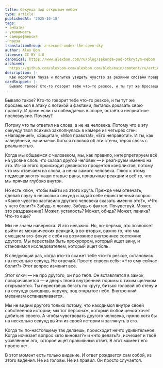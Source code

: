 ```yaml
---
title: Секунда под открытым небом
type: article
publishedAt: '2025-10-18'
tags:
- эмпатия
- уязвимость
- саморефлексия
- пауза
translationGroup: a-second-under-the-open-sky
author: Alex Bon
license: CC BY 4.0
canonical: https://www.alexbon.com/ru/blog/sekunda-pod-otkrytym-nebom
archived: 
  https://github.com/alexbon-com/alexbon.com/blob/main/content/ru/articles/sekunda-pod-otkrytym-nebom.mdx
description: |-
  Как короткая пауза и попытка увидеть чувство за резкими словами превращают конфликт из дуэли эго в пространство живого контакта.
cardSnippet: |-
  Бывало такое? Кто-то говорит тебе что-то резкое, и ты тут же бросаешься в атаку с логикой и фактами, пытаясь доказать свою правоту. И даже если ты побеждаешь в споре, остается неприятное послевкусие. Почему? Потому что ты ответил на слова, а не на человека...
---
```


Бывало такое? Кто-то говорит тебе что-то резкое, и ты тут же бросаешься в атаку с логикой и фактами, пытаясь доказать свою правоту. И даже если ты побеждаешь в споре, остаётся неприятное послевкусие. Почему?

Потому что ты ответил на слова, а не на человека. Потому что в эту секунду твоя психика захлопнулась в камере из четырёх стен: «Нападение!», «Защита!», «Моя правота!», «Его неправота!». И ты, как заведённый, начинаешь биться головой об эти стены, теряя связь с реальностью.

Когда мы общаемся с человеком, мы, как правило, интерпретируем всё на уровне слов: что сказал другой человек — и реагируем именно на это. Из-за этого происходит девяносто процентов конфликтов, потому что мы отвечаем на слова, а не на самого человека. Плюс к этому подмешиваются наши старые раны, привычные реакции и всё то, что мы прячем глубоко внутри.

Но есть ключ, чтобы выйти из этого круга. Прежде чем отвечать, сделай паузу в несколько секунд и задай себе единственный вопрос: «Какое чувство заставило другого человека сказать именно это?», «Что у него болит?» Забудь о логике. Забудь о фактах. Почувствуй. Может, это раздражение? Может, усталость? Может, обида? Может, паника? Что-то ещё?

Мы не знаем наверняка. И это неважно. Но, во-первых, это позволяет выйти из механических реакций, а во-вторых, важно то, что мы смещаем эго-фокус с себя на возможное внутреннее состояние другого. Мы перестаём быть прокурором, который ищет вину, и становимся исследователем, который ищет боль.

В следующий раз, когда кто-то скажет тебе что-то резкое, остановись на несколько секунд. Не отвечай. Просто спроси себя: «Что ему сейчас болит?» Этот вопрос изменит всё.

Этот ключ — не про другого, он про тебя. Он вставляется в замок, поворачивается — и дверь твоей внутренней тюрьмы с тихим щелчком открывается. Ты перестаёшь бегать по кругу, биться головой об стену и на секунду выходишь наружу, под открытое небо. Внутренний механизм останавливается.

Мы не видим другого только потому, что находимся внутри своей собственной истории; мы тот персонаж, который любой ценой хочет добиться своего. А чтобы чувствовать другого человека, нужно хотя бы на несколько секунд выйти из своей истории и заглянуть в его.

Когда ты по-настоящему так делаешь, происходит нечто удивительное. Когда исчезает вопрос «кто виноват?» и «что делать?», исчезает и твоё уязвлённое эго, которое ищет правильный ответ. В этот момент его просто нет.

В этот момент есть только видение. И ответ рождается сам собой, из этого видения. Не из головы. Не из правил. Он просто случается.
